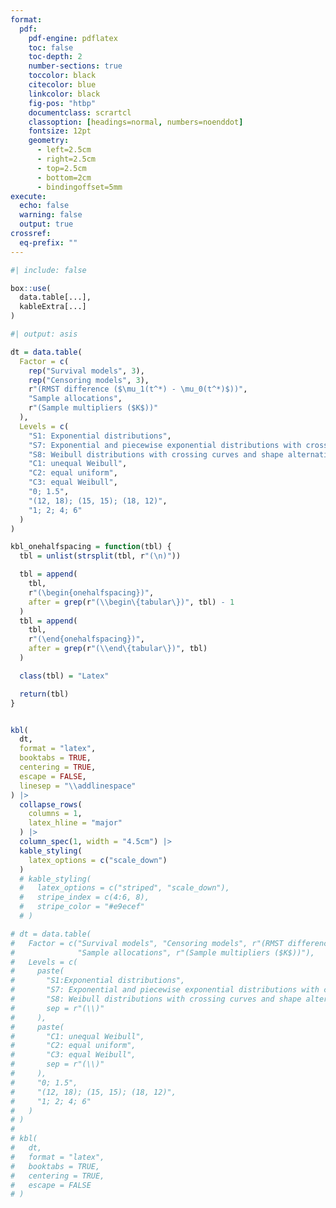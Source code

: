 ```yaml
---
format:
  pdf:
    pdf-engine: pdflatex
    toc: false
    toc-depth: 2
    number-sections: true
    toccolor: black
    citecolor: blue
    linkcolor: black
    fig-pos: "htbp"
    documentclass: scrartcl
    classoption: [headings=normal, numbers=noenddot]
    fontsize: 12pt
    geometry:
      - left=2.5cm
      - right=2.5cm
      - top=2.5cm
      - bottom=2cm
      - bindingoffset=5mm
execute: 
  echo: false
  warning: false
  output: true
crossref: 
  eq-prefix: ""
---
```


```r
#| include: false

box::use(
  data.table[...],
  kableExtra[...]
)
```

```r
#| output: asis

dt = data.table(
  Factor = c(
    rep("Survival models", 3),
    rep("Censoring models", 3),
    r"(RMST difference ($\mu_1(t^*) - \mu_0(t^*)$))",
    "Sample allocations",
    r"(Sample multipliers ($K$))"
  ),
  Levels = c(
    "S1: Exponential distributions",
    "S7: Exponential and piecewise exponential distributions with crossing curves",
    "S8: Weibull distributions with crossing curves and shape alternatives",
    "C1: unequal Weibull",
    "C2: equal uniform",
    "C3: equal Weibull",
    "0; 1.5",
    "(12, 18); (15, 15); (18, 12)",
    "1; 2; 4; 6"
  )
)

kbl_onehalfspacing = function(tbl) {
  tbl = unlist(strsplit(tbl, r"(\n)"))

  tbl = append(
    tbl,
    r"(\begin{onehalfspacing})",
    after = grep(r"(\\begin\{tabular\})", tbl) - 1
  )
  tbl = append(
    tbl,
    r"(\end{onehalfspacing})",
    after = grep(r"(\\end\{tabular\})", tbl)
  )

  class(tbl) = "Latex"

  return(tbl)
}


kbl(
  dt,
  format = "latex",
  booktabs = TRUE,
  centering = TRUE,
  escape = FALSE,
  linesep = "\\addlinespace"
) |>
  collapse_rows(
    columns = 1,
    latex_hline = "major"
  ) |>
  column_spec(1, width = "4.5cm") |>
  kable_styling(
    latex_options = c("scale_down")
  )
  # kable_styling(
  #   latex_options = c("striped", "scale_down"),
  #   stripe_index = c(4:6, 8),
  #   stripe_color = "#e9ecef"
  # )
```


```r
# dt = data.table(
#   Factor = c("Survival models", "Censoring models", r"(RMST difference ($\mu_1(t^*) - \mu_0(t^*)$))",
#              "Sample allocations", r"(Sample multipliers ($K$))"),
#   Levels = c(
#     paste(
#       "S1:Exponential distributions",
#       "S7: Exponential and piecewise exponential distributions with crossing curves",
#       "S8: Weibull distributions with crossing curves and shape alternatives",
#       sep = r"(\\)"
#     ),
#     paste(
#       "C1: unequal Weibull",
#       "C2: equal uniform",
#       "C3: equal Weibull",
#       sep = r"(\\)"
#     ),
#     "0; 1.5",
#     "(12, 18); (15, 15); (18, 12)",
#     "1; 2; 4; 6"
#   )
# )
# 
# kbl(
#   dt,
#   format = "latex",
#   booktabs = TRUE,
#   centering = TRUE,
#   escape = FALSE
# )
```

